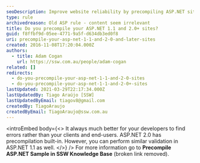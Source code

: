 ```yaml
---
seoDescription: Improve website reliability by precompiling ASP.NET sites to catch errors before they affect users.
type: rule
archivedreason: Old ASP rule - content seem irrelevant
title: Do you precompile your ASP.NET 1.1 and 2.0+ sites?
guid: f8ffbf9d-05ee-4771-9a5f-d634db3ed0f8
uri: precompile-your-asp-net-1-1-and-2-0-and-later-sites
created: 2016-11-08T17:20:04.000Z
authors:
  - title: Adam Cogan
    url: https://ssw.com.au/people/adam-cogan
related: []
redirects:
  - do-you-precompile-your-asp-net-1-1-and-2-0-sites
  - do-you-precompile-your-asp-net-1-1-and-2-0+-sites
lastUpdated: 2021-03-29T22:17:34.000Z
lastUpdatedBy: Tiago Araújo [SSW]
lastUpdatedByEmail: tiagov8@gmail.com
createdBy: TiagoAraujo
createdByEmail: TiagoAraujo@ssw.com.au
---
```


<introEmbed
  body={<>
It always much better for your developers to find errors rather than your clients and end-users. ASP.NET 2.0 has precompilation built-in. However, you can perform similar validation in ASP.NET 1.1 as well.
  </>}
/>
For more information go to **Precompile ASP.NET Sample in SSW Knowledge Base** (broken link removed).
